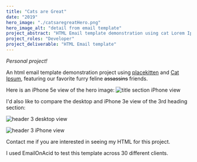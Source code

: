 ```yaml
---
title: "Cats are Great"
date: "2019"
hero_image: "./catsaregreatHero.png"
hero_image_alt: "detail from email template"
project_abstract: "HTML Email template demonstration using cat Lorem Ipsum"
project_roles: "Developer"
project_deliverable: "HTML Email template"
---
```

*Personal project!*

An html email template demonstration project using [placekitten](https://placekitten.com) and [Cat Ipsum](https://pages.cs.wisc.edu/~gabrielse/cs400/catIpsum.html), featuring our favorite furry feline <span style="text-decoration: line-through;"> assassins</span> friends.

Here is an iPhone 5e view of the hero image:
![title section iPhone view](../../src/images/catsaregreat/catsIphone.png)

I'd also like to compare the desktop and iPhone 3e view of the 3rd heading section:

![header 3 desktop view](../../src/images/catsaregreat/cats3desktop.png)

![header 3 iPhone view](../../src/images/catsaregreat/cats3Iphone.png)

Contact me if you are interested in seeing my HTML for this project.

I used EmailOnAcid to test this template across 30 different clients.
